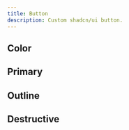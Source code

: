 ```yaml
---
title: Button
description: Custom shadcn/ui button.
---
```


## Color

<ComponentCollapse
  name="button-color"
  classNameComponentContainer="min-h-[200px]"
/>

## Primary

<ComponentCollapse
  name="button-primary"
  classNameComponentContainer="min-h-[200px]"
/>

## Outline

<ComponentCollapse
  name="button-outline"
  classNameComponentContainer="min-h-[200px]"
/>

## Destructive

<ComponentCollapse
  name="button-destructive"
  classNameComponentContainer="min-h-[200px]"
/>

